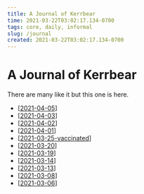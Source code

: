```yaml
---
title: A Journal of Kerrbear
time: 2021-03-22T03:02:17.134-0700
tags: core, daily, informal
slug: /journal
created: 2021-03-22T03:02:17.134-0700
---
```


# A Journal of Kerrbear

There are many like it but this one is here.

- [[2021-04-05]]
- [[2021-04-03]]
- [[2021-04-02]]
- [[2021-04-01]]
- [[2021-03-25-vaccinated]]
- [[2021-03-20]]
- [[2021-03-19]]
- [[2021-03-14]]
- [[2021-03-13]]
- [[2021-03-08]]
- [[2021-03-06]]

[//begin]: # "Autogenerated link references for markdown compatibility"
[2021-04-05]: ../remember/journal/2021-04-05 "Journal of Kerrbear 2021-04-05"
[2021-04-03]: ../forget/journal/2021-04-03 "Journal of Kerrbear 2021-04-03"
[2021-04-02]: ../forget/journal/2021-04-02 "Journal of Kerrbear 2021-04-02"
[2021-04-01]: ../forget/journal/2021-04-01 "Journal of Kerrbear 2021-04-01"
[2021-03-25-vaccinated]: ../forget/journal/2021-03-25-vaccinated "Vaccinated"
[2021-03-20]: ../forget/journal/2021-03-20 "Kerrbear Journal 2021-03-20"
[2021-03-19]: ../forget/journal/2021-03-19 "Kerrbear Journal 2021-03-19"
[2021-03-14]: ../forget/journal/2021-03-14 "Kerrbear Journal 2021-03-14"
[2021-03-13]: ../forget/journal/2021-03-13 "Journal Entry 2021 March 13"
[2021-03-08]: ../forget/journal/2021-03-08 "Journal Entry, Monday, March 08, 2021"
[2021-03-06]: ../forget/journal/2021-03-06 "Journal Entry, Saturday, March 06, 2021"
[//end]: # "Autogenerated link references"
